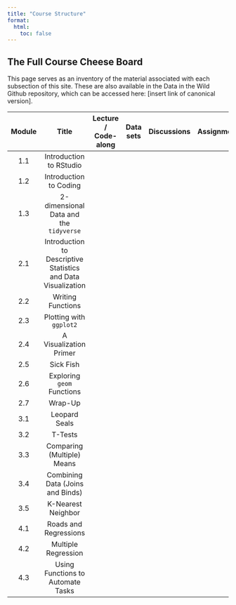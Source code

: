 ```yaml
---
title: "Course Structure"
format:
  html:
    toc: false
---
```


## The Full Course Cheese Board

This page serves as an inventory of the material associated with each subsection of this site. These are also available in the Data in the Wild Github repository, which can be accessed here: \[insert link of canonical version\].

| Module |                             Title                             | Lecture / Code-along | Data sets | Discussions | Assignments |
|:----------:|:----------:|:----------:|:----------:|:----------:|:----------:|
|  1.1   |                    Introduction to RStudio                    |                      |           |             |             |
|  1.2   |                    Introduction to Coding                     |                      |           |             |             |
|  1.3   |            2-dimensional Data and the `tidyverse`             |                      |           |             |             |
|  2.1   | Introduction to Descriptive Statistics and Data Visualization |                      |           |             |             |
|  2.2   |                       Writing Functions                       |                      |           |             |             |
|  2.3   |                    Plotting with `ggplot2`                    |                      |           |             |             |
|  2.4   |                    A Visualization Primer                     |                      |           |             |             |
|  2.5   |                           Sick Fish                           |                      |           |             |             |
|  2.6   |                  Exploring `geom` Functions                   |                      |           |             |             |
|  2.7   |                            Wrap-Up                            |                      |           |             |             |
|  3.1   |                         Leopard Seals                         |                      |           |             |             |
|  3.2   |                            T-Tests                            |                      |           |             |             |
|  3.3   |                  Comparing (Multiple) Means                   |                      |           |             |             |
|  3.4   |               Combining Data (Joins and Binds)                |                      |           |             |             |
|  3.5   |                      K-Nearest Neighbor                       |                      |           |             |             |
|  4.1   |                     Roads and Regressions                     |                      |           |             |             |
|  4.2   |                      Multiple Regression                      |                      |           |             |             |
|  4.3   |               Using Functions to Automate Tasks               |                      |           |             |             |
